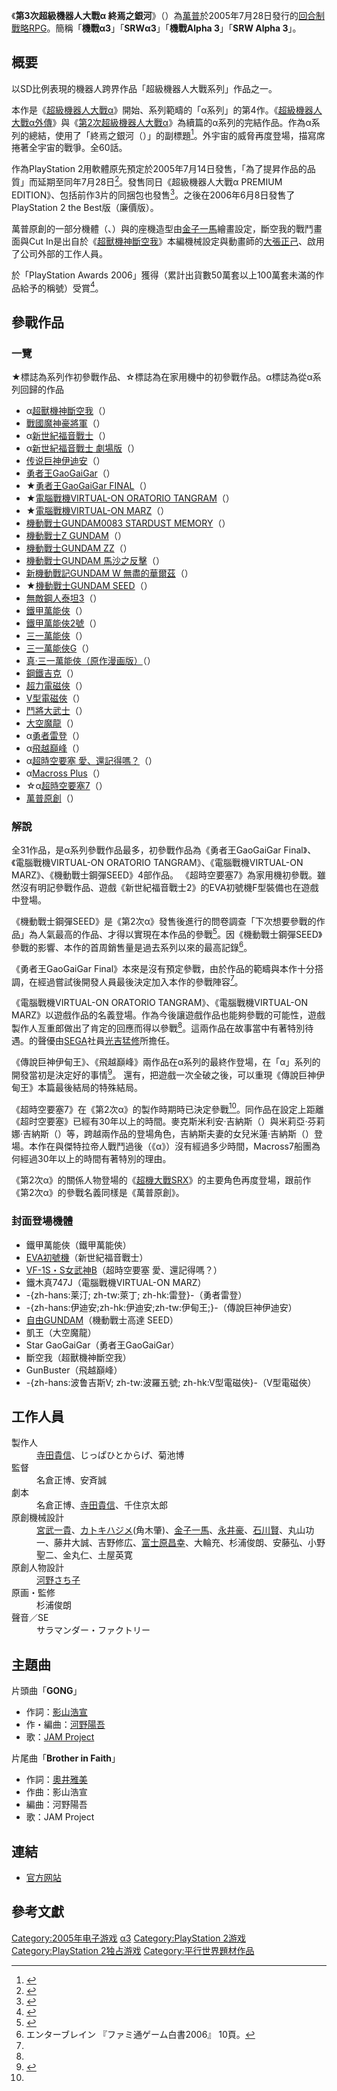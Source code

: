{{Infobox VG
| title = 第3次超級機器人大戰α<br>終焉之銀河
| japanese = 第3次スーパーロボット大戦α<br>終焉の銀河へ
| image = [[File:SRWAlpha3.jpg|210px]]
| caption = 「第3次超級機械人大戰α 終焉之銀河」的遊戲封面
| language =
| developer = バンプレソフト
| publisher = [[萬普|萬普]]
| series =[[超級機械人大戰系列|超級機械人大戰系列]]
| released = 2005年7月28日
| genre = [[回合制|回合制]][[戰略|戰略]][[電子角色扮演遊戲|RPG]]
| modes = [[單人遊戲|單人遊戲]]
| platforms = [[PlayStation_2|PlayStation 2]]
}}
{{noteTA
|G1=Anime|G2=Games
| 1=zh-hans:GaoGaiGar;zh-hk:GaoGaiGar;zh-tw:我王凱牙;
| 2=zh-hans:Star GaoGaiGar;zh-hk:Star GaoGaiGar;zh-tw:星際我王凱牙;
}}

《'''第3次超級機器人大戰α 終焉之銀河'''》（{{lang-ja|第3次スーパーロボット大戦α 終焉の銀河へ}}）為[[萬普|萬普]]於2005年7月28日發行的[[回合制|回合制]][[戰略|戰略]][[電子角色扮演遊戲|RPG]]。簡稱「'''機戰α3'''」「'''SRWα3'''」「'''機戰Alpha 3'''」「'''SRW Alpha 3'''」。

==概要==
以SD比例表現的機器人跨界作品「超級機器人大戰系列」作品之一。

本作是《[[超級機器人大戰α|超級機器人大戰α]]》開始、系列範疇的「α系列」的第4作。《[[超級機器人大戰α外傳|超級機器人大戰α外傳]]》與《[[第2次超級機器人大戰α|第2次超級機器人大戰α]]》為續篇的α系列的完結作品。作為α系列的總結，使用了「終焉之銀河（{{lang|ja|終焉の銀河へ}}）」的副標題<ref name="famitsu">{{Cite book|title=週刊ファミ通 No.845|publisher=エンターブレイン|date=2005-05-25|pages=29-33}}</ref>。外宇宙的威脅再度登場，描寫席捲著全宇宙的戰爭。全60話。

作為PlayStation 2用軟體原先預定於2005年7月14日發售，「為了提昇作品的品質」而延期至同年7月28日<ref>{{Cite book|title=ITmedia Games：「第3次スーパーロボット大戦α」発売延期――「PREMIUM EDITION」も|url=http://gamez.itmedia.co.jp/games/articles/0506/30/news108.html|date=2005-06-30|accessdate=2011-10-11|archive-date=2018-07-31|archive-url=https://web.archive.org/web/20180731031201/http://gamez.itmedia.co.jp/games/articles/0506/30/news108.html|dead-url=no}}</ref>。發售同日《超級機器人大戰α PREMIUM EDITION》、包括前作3片的同捆包也發售<ref>{{Cite book|title=ITmedia Games：「スーパーロボット大戦α PREMIUM EDITION」が「第3次α」と同日発売|url=http://gamez.itmedia.co.jp/games/articles/0505/27/news040.html|date=2005-05-27|accessdate=2011-10-11|archive-date=2019-01-19|archive-url=https://web.archive.org/web/20190119074043/http://gamez.itmedia.co.jp/games/articles/0505/27/news040.html|dead-url=no}}</ref>。之後在2006年6月8日發售了PlayStation 2 the Best版（廉價版）。

萬普原創的一部分機體（{{lang|ja|ベルグバウ}}、{{lang|ja|ディス・アストラナガン}}）與{{lang|ja|ケイサル・エフェス}}的座機造型由[[金子一馬|金子一馬]]繪畫設定，斷空我的戰鬥畫面與Cut In是出自於《[[超獸機神斷空我|超獸機神斷空我]]》本編機械設定與動畫師的[[大張正己|大張正己]]、啟用了公司外部的工作人員。

於「PlayStation Awards 2006」獲得{{lang|ja|ゴールドプライズ}}（累計出貨數50萬套以上100萬套未滿的作品給予的稱號）受賞<ref>{{Cite book|title=SCEJ、「PlayStation Awards 2006」受賞タイトルを発表。PS2「ファイナルファンタジーXII」がダブルプラチナプライズ|url=http://game.watch.impress.co.jp/docs/20060726/psa.htm|date=2006-07-26|accessdate=2011-10-02|archive-date=2012-10-09|archive-url=https://web.archive.org/web/20121009162220/http://game.watch.impress.co.jp/docs/20060726/psa.htm|dead-url=no}}</ref>。

==參戰作品==
===一覽===
★標誌為系列作初參戰作品、☆標誌為在家用機中的初參戰作品。α標誌為從α系列回歸的作品
*α[[超獸機神斷空我|超獸機神斷空我]]（{{lang|ja|超獣機神ダンクーガ}}）
*[[戰國魔神豪將軍|戰國魔神豪將軍]]（{{lang|ja|戦国魔神ゴーショーグン}}）
*α[[新世紀福音戰士|新世紀福音戰士]]（{{lang|ja|新世紀エヴァンゲリオン}}）
*α[[新世紀福音戰士劇場版：Air/真心為你|新世紀福音戰士 劇場版]]（{{lang|ja|新世紀エヴァンゲリオン 劇場版}}）
*[[传说巨神伊迪安|传说巨神伊迪安]]（{{lang|ja|伝説巨神イデオン}}）
*[[勇者王GaoGaiGar|勇者王GaoGaiGar]]（{{lang|ja|勇者王ガオガイガー}}）
*★[[勇者王#勇者王GaoGaiGar_Final|勇者王GaoGaiGar FINAL]]（{{lang|ja|勇者王ガオガイガー FINAL}}）
*★[[電腦戰機|電腦戰機VIRTUAL-ON ORATORIO TANGRAM]]（{{lang|ja|電脳戦機バーチャロン オラトリオ・タングラム}}）
*★[[電腦戰機|電腦戰機VIRTUAL-ON MARZ]]（{{lang|ja|電脳戦機バーチャロン マーズ}}）
*[[機動戰士GUNDAM0083_STARDUST_MEMORY|機動戰士GUNDAM0083 STARDUST MEMORY]]（{{lang|ja|機動戦士ガンダム0083 STARDUST MEMORY}}）
*[[機動戰士Z_GUNDAM|機動戰士Z GUNDAM]]（{{lang|ja|機動戦士Ζガンダム}}）
*[[機動戰士GUNDAM_ZZ|機動戰士GUNDAM ZZ]]（{{lang|ja|機動戦士ガンダムΖΖ}}）
*[[機動戰士GUNDAM_馬沙之反擊|機動戰士GUNDAM 馬沙之反擊]]（{{lang|ja|機動戦士ガンダム 逆襲のシャア}}）
*[[新機動戰記GUNDAM_W_無盡的華爾茲|新機動戰記GUNDAM W 無盡的華爾茲]]（{{lang|ja|新機動戦記ガンダムW Endless Waltz}}）
*★[[機動戰士GUNDAM_SEED|機動戰士GUNDAM SEED]]（{{lang|ja|機動戦士ガンダムSEED}}）
*[[無敵鋼人泰坦3|無敵鋼人泰坦3]]（{{lang|ja|無敵鋼人ダイターン3}}）
*[[鐵甲萬能俠|鐵甲萬能俠]]（{{lang|ja|マジンガーZ}}）
*[[鐵甲萬能俠2號|鐵甲萬能俠2號]]（{{lang|ja|グレートマジンガー}}）
*[[三一萬能俠|三一萬能俠]]（{{lang|ja|ゲッターロボ}}）
*[[三一萬能俠G|三一萬能俠G]]（{{lang|ja|ゲッターロボG}}）
*[[真三一萬能俠|真·三一萬能俠（原作漫画版）]]（{{lang|ja|真・ゲッターロボ（原作漫画版）}}）
*[[鋼鐵吉克|鋼鐵吉克]]（{{lang|ja|鋼鉄ジーグ}}）
*[[超力電磁俠|超力電磁俠]]（{{lang|ja|超電磁ロボ コン・バトラーV}}）
*[[V型電磁俠|V型電磁俠]]（{{lang|ja|超電磁マシーン ボルテスV}}）
*[[鬥將大武士|鬥將大武士]]（{{lang|ja|闘将ダイモス}}）
*[[大空魔龍|大空魔龍]]（{{lang|ja|大空魔竜ガイキング}}）
*α[[勇者雷登|勇者雷登]]（{{lang|ja|勇者ライディーン}}）
*α[[飛越巔峰|飛越巔峰]]（{{lang|ja|トップをねらえ!}}）
*α[[超時空要塞_愛、還記得嗎？|超時空要塞 愛、還記得嗎？]]（{{lang|ja|超時空要塞マクロス 愛・おぼえていますか}}）
*α[[Macross_Plus|Macross Plus]]（{{lang|ja|マクロスプラス}}）
*☆α[[超時空要塞7|超時空要塞7]]（{{lang|ja|マクロス7}}）
*[[萬普原創|萬普原創]]（{{lang|ja|バンプレストオリジナル}}）

=== 解說 ===
全31作品，是α系列參戰作品最多，初參戰作品為《勇者王GaoGaiGar Final》、《電腦戰機VIRTUAL-ON ORATORIO TANGRAM》、《電腦戰機VIRTUAL-ON MARZ》、《機動戰士鋼彈SEED》4部作品。
《超時空要塞7》為家用機初參戰。雖然沒有明記參戰作品、遊戲《新世紀福音戰士2》的EVA初號機F型裝備也在遊戲中登場。

《機動戰士鋼彈SEED》是《第2次α》發售後進行的問卷調查「下次想要參戰的作品」為人氣最高的作品、才得以實現在本作品的參戰<ref name="eb">{{Cite book|title=第3次スーパーロボット大戦α 終焉の銀河へ プレイヤーズバイブル|date=2005-08-09|publisher=エンターブレイン|pages=117-119|isbn=4757724071}}</ref>。因《機動戰士鋼彈SEED》參戰的影響、本作的首周銷售量是過去系列以來的最高記錄<ref>エンターブレイン 『ファミ通ゲーム白書2006』 10頁。</ref>。

《勇者王GaoGaiGar Final》本來是沒有預定參戰，由於作品的範疇與本作十分搭調，在經過嘗試後開發人員最後決定加入本作的參戰陣容<ref name="eb" />。

《電腦戰機VIRTUAL-ON ORATORIO TANGRAM》、《電腦戰機VIRTUAL-ON MARZ》以遊戲作品的名義登場。作為今後讓遊戲作品也能夠參戰的可能性，遊戲製作人亙重郎做出了肯定的回應而得以參戰<ref name="famitsu"/>。這兩作品在故事當中有著特別待遇。{{lang|ja|アファームド・ザ・ハッター}}的聲優由[[SEGA|SEGA]]社員[[光吉猛修|光吉猛修]]所擔任。

《傳說巨神伊甸王》、《飛越巔峰》兩作品在α系列的最終作登場，在「α」系列的開發當初是決定好的事情<ref>{{Cite book|title=第3次スーパーロボット大戦α 終焉の銀河へ 完全解析ファイル|date=2005-10-10|publisher=双葉社|pages=700-703|isbn=4575164453}}</ref>。
還有，把遊戲一次全破之後，可以重現《傳說巨神伊甸王》本篇最後結局的特殊結局。

《超時空要塞7》在《第2次α》的製作時期時已決定參戰<ref name="famitsu"/>。同作品在設定上距離《超时空要塞》已經有30年以上的時間。麥克斯米利安·吉納斯（{{lang|ja|マクシミリアン・ジーナス}}）與米莉亞·芬莉娜·吉納斯（{{lang|ja|ミリア・ファリーナ・ジーナス}}）等，跨越兩作品的登場角色，吉納斯夫妻的女兒米蓮·吉納斯（{{lang|ja|ミレーヌ・ジーナス}}）登場。本作在與傑特拉帝人戰鬥過後（《α》）沒有經過多少時間，Macross7船團為何經過30年以上的時間有著特別的理由。

《第2次α》的關係人物登場的《[[SRX計畫|超機大戰SRX]]》的主要角色再度登場，跟前作《第2次α》的參戰名義同樣是《萬普原創》。

===封面登場機體===
*鐵甲萬能俠（鐵甲萬能俠）
*[[EVA_(戰鬥機械人)|EVA初號機]]（新世紀福音戰士）
*[[VF-1女武神|VF-1S・S女武神B]]（超時空要塞 愛、還記得嗎？）
*鐵木真747J（電腦戰機VIRTUAL-ON MARZ）
*-{zh-hans:莱汀; zh-tw:萊丁; zh-hk:雷登}-（勇者雷登）
*-{zh-hans:伊迪安;zh-hk:伊迪安;zh-tw:伊甸王;}-（傳說巨神伊迪安）
*[[自由GUNDAM|自由GUNDAM]]（機動戰士高達 SEED）
*凱王（大空魔龍）
*Star GaoGaiGar（勇者王GaoGaiGar）
*斷空我（超獸機神斷空我）
*GunBuster（飛越巔峰）
*-{zh-hans:波鲁吉斯V; zh-tw:波羅五號; zh-hk:V型電磁俠}-（V型電磁俠）

==工作人員==
;製作人
:[[寺田貴信|寺田貴信]]、じっぱひとからげ、菊池博
;監督
:名倉正博、安斉誠
;劇本
:名倉正博、[[寺田貴信|寺田貴信]]、千住京太郎
;原創機械設計
:[[宮武一貴|宮武一貴]]、[[カトキハジメ|カトキハジメ]](角木肇)、[[金子一馬|金子一馬]]、[[永井豪|永井豪]]、[[石川賢_(漫画家)|石川賢]]、丸山功一、藤井大誠、吉野修広、[[富士原昌幸|富士原昌幸]]、大輪充、杉浦俊朗、安藤弘、小野聖二、金丸仁、土屋英寛
;原創人物設計
:[[河野さち子|河野さち子]]
;原画・監修
:杉浦俊朗
;聲音／SE
:サラマンダー・ファクトリー

==主題曲==
片頭曲「'''GONG'''」
*作詞：[[影山浩宣|影山浩宣]]
*作・編曲：[[河野陽吾|河野陽吾]]
*歌：[[JAM_Project|JAM Project]]

片尾曲「'''Brother in Faith'''」
*作詞：[[奧井雅美|奧井雅美]]
*作曲：影山浩宣
*編曲：河野陽吾
*歌：JAM Project

==連結==
*[http://www.suparobo.jp/srw_lineup/srw_alpha3/index.html 官方网站] {{Wayback|url=http://www.suparobo.jp/srw_lineup/srw_alpha3/index.html |date=20200805050857 }}{{ja}}
==參考文獻==
{{Reflist}}

{{超級機器人大戰系列}}

{{DEFAULTSORT:Super Robot Wars Alpha3}}
[[Category:2005年电子游戏|Category:2005年电子游戏]]
[[Category:超级机器人大战系列电子游戏|α3]]
[[Category:PlayStation_2游戏|Category:PlayStation 2游戏]]
[[Category:PlayStation_2独占游戏|Category:PlayStation 2独占游戏]]
[[Category:平行世界題材作品|Category:平行世界題材作品]]